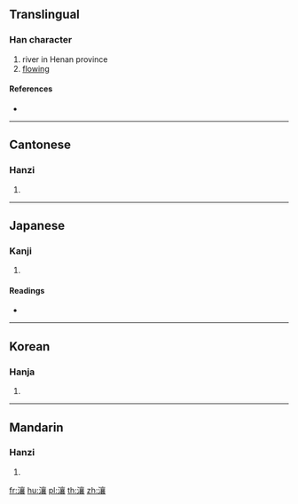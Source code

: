==Translingual==

===Han character===
{{Han char|rn=85|rad=水|as=17|sn=20|four=30132|canj=EYRV}}

# river in Henan province
# [[flowing]]

====References====
* {{Han ref|kx=0661.230|dkj=18716|dj=1071.060|hdz=31789.070|uh=703C|ud=28732|bh=F45B|bd=62555}}

----

==Cantonese==

===Hanzi===
{{yue-hanzi|jyut=|y=yeung4}}

# {{defn|lang=yue|sort=水17}}

----

==Japanese==

===Kanji===
{{ja-kanji|grade=|rs=水17}}

# {{defn|lang=ja|sort=水17}}

====Readings====
* {{ja-readings|on=[[じょう]] (jō), [[にょう]] (nyō), [[どう]] (dō), [[のう]] (nō)|kun=}}

----

==Korean==

===Hanja===
{{ko-hanja|hangeul=양|eumhun=|rv=yang|mr=yang|y=yang}}

# {{defn|lang=ko|sort=水17}}

----

==Mandarin==

===Hanzi===
{{cmn-hanzi|pin=[[ráng]] ([[rang2]])|wg=jang<sup>2</sup>}}

# {{defn|lang=cmn|sort=水17}}

[[fr:瀼]]
[[hu:瀼]]
[[pl:瀼]]
[[th:瀼]]
[[zh:瀼]]